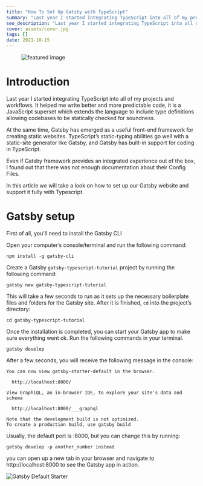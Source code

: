---
title: "How To Set Up Gatsby with TypeScript"
summary: "Last year I started integrating TypeScript into all of my projects and workflows. It helped me write better and more predictable code, it is a JavaScript superset which extends the language to include type definitions allowing codebases to be statically checked for soundness."
seo_description: "Last year I started integrating TypeScript into all of my projects and workflows. It helped me write better and more predictable code."
cover: assets/cover.jpg
tags: []
date: 2021-10-15
---

<!-- Don't remove figure -->

<figure>
  <img src="./assets/cover.jpg" alt="featured image" title="How To Set Up Gatsby with TypeScript" />
  <figcaption></figcaption>
</figure>

# Introduction

Last year I started integrating TypeScript into all of my projects and workflows. It helped me write better and more predictable code, it is a JavaScript superset which extends the language to include type definitions allowing codebases to be statically checked for soundness.

At the same time, Gatsby has emerged as a useful front-end framework for creating static websites. TypeScript’s static-typing abilities go well with a static-site generator like Gatsby, and Gatsby has built-in support for coding in TypeScript.

Even if Gatsby framework provides an integrated experience out of the box, I found out that there was not enough documentation about their Config Files.

In this article we will take a look on how to set up our Gatsby website and support it fully with Typescript.

# Gatsby setup

First of all, you'll need to install the Gatsby CLI

Open your computer’s console/terminal and run the following command:

```
npm install -g gatsby-cli
```

Create a Gatsby `gatsby-typescript-tutorial` project by running the following command:

```
gatsby new gatsby-typescript-tutorial
```

This will take a few seconds to run as it sets up the necessary boilerplate files and folders for the Gatsby site. After it is finished, `cd` into the project’s directory:

```
cd gatsby-typescript-tutorial
```

Once the installation is completed, you can start your Gatsby app to make sure everything went ok. Run the following commands in your terminal.

```
gatsby develop
```

After a few seconds, you will receive the following message in the console:

```
You can now view gatsby-starter-default in the browser.
⠀
  http://localhost:8000/
⠀
View GraphiQL, an in-browser IDE, to explore your site's data and schema
⠀
  http://localhost:8000/___graphql
⠀
Note that the development build is not optimized.
To create a production build, use gatsby build
```

Usually, the default port is :8000, but you can change this by running:

```
gatsby develop -p another_number instead
```

you can open up a new tab in your browser and navigate to http://localhost:8000 to see the Gatsby app in action.

![Gatsby Default Starter](./assets/gatsby-starter-default-image.png)
